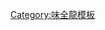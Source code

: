 {{Userbox
  |id=<span style= color:#FF0000>龍魂不滅</span>
  |id-c=#FFFFFF
  |info=這個用戶是'''[[味全龍]]'''的球迷。
  |info-c=#FF0000
  |info-s=10
  |info-fc=#FFFFFF
  |border-c=#000000
}}
<includeonly>[[Category:支持味全龍的維基人|{{BASEPAGENAME}}]]</includeonly>
<noinclude>[[Category:味全龍模板]]</noinclude>